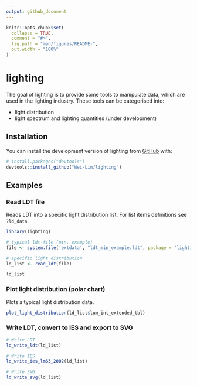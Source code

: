 ```yaml
---
output: github_document
---
```


<!-- README.md is generated from README.Rmd. Please edit that file -->

```r
knitr::opts_chunk$set(
  collapse = TRUE,
  comment = "#>",
  fig.path = "man/figures/README-",
  out.width = "100%"
)
```

# lighting

<!-- badges: start -->
<!-- badges: end -->

The goal of lighting is to provide some tools to manipulate data, which are used in the lighting industry. These tools can be categorised into:

- light distribution
- light spectrum and lighting quantities (under development)

## Installation

You can install the development version of lighting from [GitHub](https://github.com/Wei-Lim/lighting/) with:

``` r
# install.packages("devtools")
devtools::install_github("Wei-Lim/lighting")
```

## Examples

### Read LDT file

Reads LDT into a specific light distribution list. For list items definitions see `?ld_data`.

```r
library(lighting)

# typical ldt-file (min. example)
file <- system.file('extdata', "ldt_min_example.ldt", package = "lighting")

# specific light distribution
ld_list <- read_ldt(file)

ld_list
```

### Plot light distribution (polar chart)

Plots a typical light distribution data.
<p>
```r
plot_light_distribution(ld_list$lum_int_extended_tbl)
```
</p>

### Write LDT, convert to IES and export to SVG
```r
# Write LDT 
ld_write_ldt(ld_list)

# Write IES
ld_write_ies_lm63_2002(ld_list)

# Write SVG			 
ld_write_svg(ld_list)			 
```


